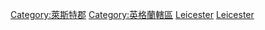 [[Category:萊斯特郡|Category:萊斯特郡]]
[[Category:英格蘭轄區|Category:英格蘭轄區]]
[[Category:東密德蘭城市|Leicester]]
[[Category:英格蘭的單一管理區地方|Leicester]]